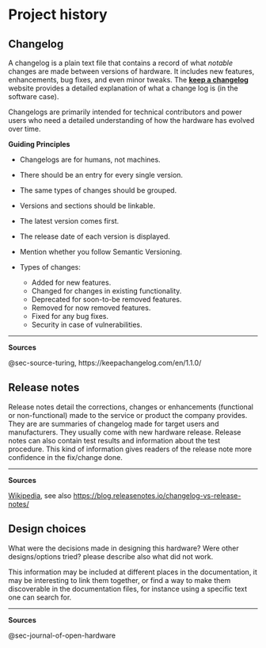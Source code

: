 
# Project history

## Changelog {#sec-project-history-changelog}

A changelog is a plain text file that contains a record of what *notable* changes are made between versions of hardware. It includes new features, enhancements, bug fixes, and even minor tweaks.
The [**keep a changelog**](https://keepachangelog.com/en/1.1.0/) website provides a detailed explanation of what a change log is (in the software case).

Changelogs are primarily intended for technical contributors and power users who need a detailed understanding of how the hardware has evolved over time.



**Guiding Principles**

- Changelogs are for humans, not machines.
- There should be an entry for every single version.
- The same types of changes should be grouped.
- Versions and sections should be linkable.
- The latest version comes first.
- The release date of each version is displayed.
- Mention whether you follow Semantic Versioning.
- Types of changes:

    - Added for new features.
    - Changed for changes in existing functionality.
    - Deprecated for soon-to-be removed features.
    - Removed for now removed features.
    - Fixed for any bug fixes.
    - Security in case of vulnerabilities.

------------------------------------------------------------------------

**Sources**

@sec-source-turing, https://keepachangelog.com/en/1.1.0/


## Release notes {#sec-project-history-releasenotes}

Release notes detail the corrections, changes or enhancements (functional or non-functional) made to the service or product the company provides.
They are are summaries of changelog made for target users and manufacturers.
They usually come with new hardware release.
Release notes can also contain test results and information about the test procedure.
This kind of information gives readers of the release note more confidence in the fix/change done.

------------------------------------------------------------------------

**Sources**

[Wikipedia](https://en.wikipedia.org/wiki/Release_notes), see also <https://blog.releasenotes.io/changelog-vs-release-notes/>



## Design choices {#sec-designchoices}

What were the decisions made in designing this hardware?
Were other designs/options tried?
please describe also what did not work.

This information may be included at different places in the documentation, it may be interesting to link them together, or find a way to make them discoverable in the documentation files, for instance using a specific text one can search for.

------------------------------------------------------------------------

**Sources**

@sec-journal-of-open-hardware

